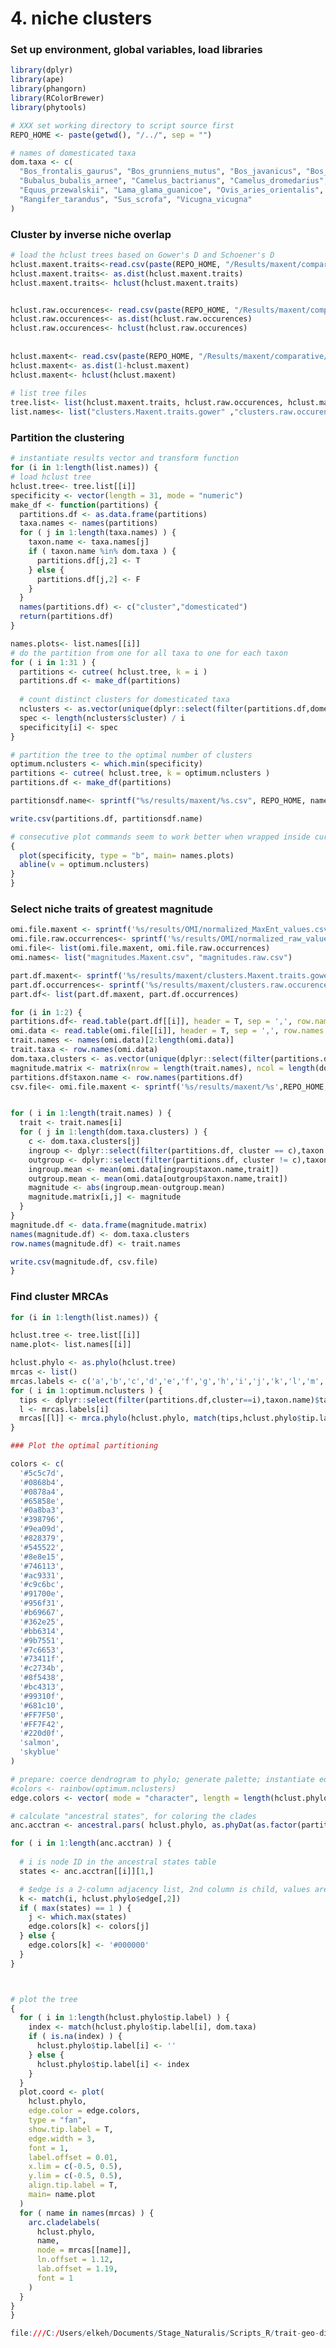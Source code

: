 4. niche clusters 
============

### Set up environment, global variables, load libraries

```r
library(dplyr)
library(ape)
library(phangorn)
library(RColorBrewer)
library(phytools)

# XXX set working directory to script source first
REPO_HOME <- paste(getwd(), "/../", sep = "")

# names of domesticated taxa
dom.taxa <- c(
  "Bos_frontalis_gaurus", "Bos_grunniens_mutus", "Bos_javanicus", "Bos_taurus_primigenius",
  "Bubalus_bubalis_arnee", "Camelus_bactrianus", "Camelus_dromedarius", "Capra_hircus_aegagrus",
  "Equus_przewalskii", "Lama_glama_guanicoe", "Ovis_aries_orientalis",
  "Rangifer_tarandus", "Sus_scrofa", "Vicugna_vicugna"
)
```

### Cluster by inverse niche overlap

```r
# load the hclust trees based on Gower's D and Schoener's D
hclust.maxent.traits<-read.csv(paste(REPO_HOME, "/Results/maxent/comparative/gower/maxent_omi.csv", sep=""), header = TRUE, row.names = 1)
hclust.maxent.traits<- as.dist(hclust.maxent.traits)
hclust.maxent.traits<- hclust(hclust.maxent.traits)


hclust.raw.occurences<- read.csv(paste(REPO_HOME, "/Results/maxent/comparative/gower/raw_omi.csv", sep=""), header = TRUE, row.names = 1)
hclust.raw.occurences<- as.dist(hclust.raw.occurences)
hclust.raw.occurences<- hclust(hclust.raw.occurences)
  
  
hclust.maxent<- read.csv(paste(REPO_HOME, "/Results/maxent/comparative/schoener/overlap.csv", sep=""), header = TRUE, row.names = 1)
hclust.maxent<- as.dist(1-hclust.maxent)
hclust.maxent<- hclust(hclust.maxent)
  
# list tree files 
tree.list<- list(hclust.maxent.traits, hclust.raw.occurences, hclust.maxent)
list.names<- list("clusters.Maxent.traits.gower" ,"clusters.raw.occurences.gower" ,"clusters.Maxent.Schoener")

```


### Partition the clustering

```r
# instantiate results vector and transform function
for (i in 1:length(list.names)) {
# load hclust tree
hclust.tree<- tree.list[[i]]
specificity <- vector(length = 31, mode = "numeric")
make_df <- function(partitions) {
  partitions.df <- as.data.frame(partitions)
  taxa.names <- names(partitions)
  for ( j in 1:length(taxa.names) ) {
    taxon.name <- taxa.names[j]
    if ( taxon.name %in% dom.taxa ) {
      partitions.df[j,2] <- T
    } else {
      partitions.df[j,2] <- F
    }
  }  
  names(partitions.df) <- c("cluster","domesticated")
  return(partitions.df)
}

names.plots<- list.names[[i]]
# do the partition from one for all taxa to one for each taxon
for ( i in 1:31 ) {
  partitions <- cutree( hclust.tree, k = i )
  partitions.df <- make_df(partitions)
  
  # count distinct clusters for domesticated taxa
  nclusters <- as.vector(unique(dplyr::select(filter(partitions.df,domesticated), cluster)))
  spec <- length(nclusters$cluster) / i
  specificity[i] <- spec
}

# partition the tree to the optimal number of clusters
optimum.nclusters <- which.min(specificity)
partitions <- cutree( hclust.tree, k = optimum.nclusters )
partitions.df <- make_df(partitions)

partitionsdf.name<- sprintf("%s/results/maxent/%s.csv", REPO_HOME, names.plots)

write.csv(partitions.df, partitionsdf.name)

# consecutive plot commands seem to work better when wrapped inside curly braces
{
  plot(specificity, type = "b", main= names.plots)
  abline(v = optimum.nclusters)
}
}
```

### Select niche traits of greatest magnitude

```r
omi.file.maxent <- sprintf('%s/results/OMI/normalized_MaxEnt_values.csv',REPO_HOME)
omi.file.raw.occurrences<- sprintf('%s/results/OMI/normalized_raw_values.csv',REPO_HOME)
omi.file<- list(omi.file.maxent, omi.file.raw.occurrences)
omi.names<- list("magnitudes.Maxent.csv", "magnitudes.raw.csv")

part.df.maxent<- sprintf('%s/results/maxent/clusters.Maxent.traits.gower.csv',REPO_HOME)
part.df.occurrences<- sprintf('%s/results/maxent/clusters.raw.occurences.gower.csv',REPO_HOME)
part.df<- list(part.df.maxent, part.df.occurrences)

for (i in 1:2) {
partitions.df<- read.table(part.df[[i]], header = T, sep = ',', row.names = 1)
omi.data <- read.table(omi.file[[i]], header = T, sep = ',', row.names = 1)
trait.names <- names(omi.data)[2:length(omi.data)]
trait.taxa <- row.names(omi.data)
dom.taxa.clusters <- as.vector(unique(dplyr::select(filter(partitions.df,domesticated),cluster)))$cluster
magnitude.matrix <- matrix(nrow = length(trait.names), ncol = length(dom.taxa.clusters))
partitions.df$taxon.name <- row.names(partitions.df)
csv.file<- omi.file.maxent <- sprintf('%s/results/maxent/%s',REPO_HOME, omi.names[[i]])


for ( i in 1:length(trait.names) ) {
  trait <- trait.names[i]
  for ( j in 1:length(dom.taxa.clusters) ) {
    c <- dom.taxa.clusters[j]
    ingroup <- dplyr::select(filter(partitions.df, cluster == c),taxon.name)
    outgroup <- dplyr::select(filter(partitions.df, cluster != c),taxon.name)
    ingroup.mean <- mean(omi.data[ingroup$taxon.name,trait])
    outgroup.mean <- mean(omi.data[outgroup$taxon.name,trait])
    magnitude <- abs(ingroup.mean-outgroup.mean)
    magnitude.matrix[i,j] <- magnitude
  }  
}
magnitude.df <- data.frame(magnitude.matrix)
names(magnitude.df) <- dom.taxa.clusters
row.names(magnitude.df) <- trait.names

write.csv(magnitude.df, csv.file)
}
```

### Find cluster MRCAs
```r

for (i in 1:length(list.names)) {

hclust.tree <- tree.list[[i]]
name.plot<- list.names[[i]]

hclust.phylo <- as.phylo(hclust.tree)
mrcas <- list()
mrcas.labels <- c('a','b','c','d','e','f','g','h','i','j','k','l','m','n','o','p','q','r','s','t','u','v','w','x','y','z', 'az', 'bz', 'cz', 'dz', 'ez', 'fz')
for ( i in 1:optimum.nclusters ) {
  tips <- dplyr::select(filter(partitions.df,cluster==i),taxon.name)$taxon.name
  l <- mrcas.labels[i]
  mrcas[[l]] <- mrca.phylo(hclust.phylo, match(tips,hclust.phylo$tip.label))
}

### Plot the optimal partitioning

colors <- c(
  '#5c5c7d',
  '#0868b4',
  '#0878a4',
  '#65858e',
  '#0a8ba3',
  '#398796',
  '#9ea09d',
  '#828379',
  '#545522',
  '#8e8e15',
  '#746113',
  '#ac9331',
  '#c9c6bc',
  '#91700e',
  '#956f31',
  '#b69667',
  '#362e25',
  '#bb6314',
  '#9b7551',
  '#7c6653',
  '#73411f',
  '#c2734b',
  '#8f5438',
  '#bc4313',
  '#99310f',
  '#681c10',
  '#FF7F50',
  '#FF7F42',
  '#220d0f', 
  'salmon',
  'skyblue'
)

# prepare: coerce dendrogram to phylo; generate palette; instantiate edge color vector
#colors <- rainbow(optimum.nclusters)
edge.colors <- vector( mode = "character", length = length(hclust.phylo$edge.length) )

# calculate "ancestral states", for coloring the clades
anc.acctran <- ancestral.pars( hclust.phylo, as.phyDat(as.factor(partitions)), "ACCTRAN" )

for ( i in 1:length(anc.acctran) ) {
  
  # i is node ID in the ancestral states table
  states <- anc.acctran[[i]][1,]

  # $edge is a 2-column adjacency list, 2nd column is child, values are node IDs
  k <- match(i, hclust.phylo$edge[,2])
  if ( max(states) == 1 ) {
    j <- which.max(states)
    edge.colors[k] <- colors[j]
  } else {
    edge.colors[k] <- '#000000'
  }
}



# plot the tree
{
  for ( i in 1:length(hclust.phylo$tip.label) ) {
    index <- match(hclust.phylo$tip.label[i], dom.taxa)
    if ( is.na(index) ) {
      hclust.phylo$tip.label[i] <- ''
    } else {
      hclust.phylo$tip.label[i] <- index
    }
  }
  plot.coord <- plot(
    hclust.phylo, 
    edge.color = edge.colors, 
    type = "fan", 
    show.tip.label = T,
    edge.width = 3,
    font = 1,
    label.offset = 0.01,
    x.lim = c(-0.5, 0.5),
    y.lim = c(-0.5, 0.5),
    align.tip.label = T, 
    main= name.plot
  )
  for ( name in names(mrcas) ) {
    arc.cladelabels(
      hclust.phylo, 
      name, 
      node = mrcas[[name]], 
      ln.offset = 1.12, 
      lab.offset = 1.19,
      font = 1
    )
  }
}
}

file:///C:/Users/elkeh/Documents/Stage_Naturalis/Scripts_R/trait-geo-diverse-ungulates/Results/maxent/clusters.Maxent.Schoener.csv
```